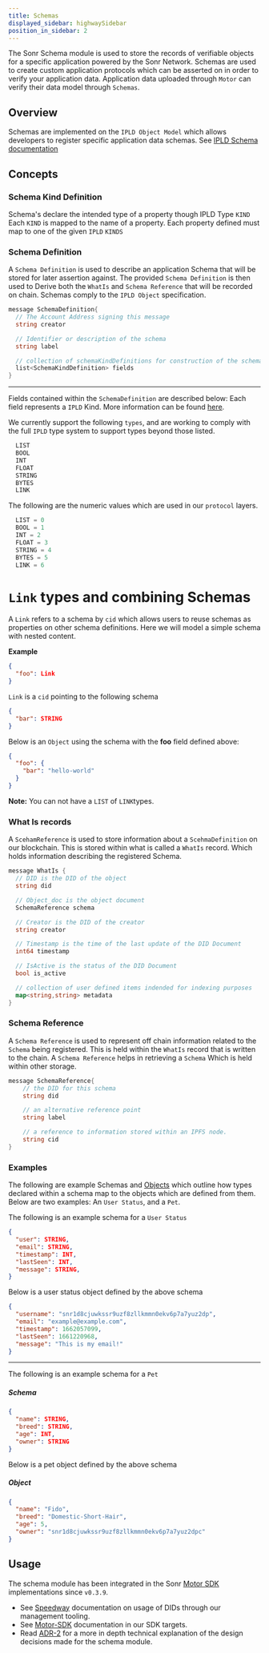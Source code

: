 ```yaml
---
title: Schemas
displayed_sidebar: highwaySidebar
position_in_sidebar: 2
---
```



<APIButton href="/api/schemas" />

The Sonr Schema module is used to store the records of verifiable objects for a specific application powered by the Sonr Network. Schemas are used to create custom application protocols which can be asserted on in order to verify your application data. Application data uploaded through `Motor` can verify their data model through `Schemas`.

## Overview

Schemas are implemented on the `IPLD Object Model` which allows developers to register specific application data schemas. See [IPLD Schema documentation](https://ipld.io/docs/schemas)

## Concepts

### Schema Kind Definition

Schema's declare the intended type of a property though IPLD Type `KIND` Each `KIND` is mapped to the name of a property. Each property defined must map to one of the given `IPLD` `KINDS`

### Schema Definition

A `Schema Definition` is used to describe an application Schema that will be stored for later assertion against. The provided `Schema Definition` is then used to Derive both the `WhatIs` and `Schema Reference` that will be recorded on chain. Schemas comply to the `IPLD Object` specification.

```go
message SchemaDefinition{
  // The Account Address signing this message
  string creator

  // Identifier or description of the schema
  string label

  // collection of schemaKindDefinitions for construction of the schema
  list<SchemaKindDefinition> fields
}
```

---

Fields contained within the `SchemaDefinition` are described below:
Each field represents a `IPLD` Kind. More information can be found [here](https://ipld.io/docs/schemas/features/typekinds/).

We currently support the following `types`, and are working to comply with the full `IPLD` type system to support types beyond those listed.

```go
  LIST
  BOOL
  INT
  FLOAT
  STRING
  BYTES
  LINK
```

The following are the numeric values which are used in our `protocol` layers.

```go
  LIST = 0
  BOOL = 1
  INT = 2
  FLOAT = 3
  STRING = 4
  BYTES = 5
  LINK = 6
```

# `Link` types and combining Schemas

A `Link` refers to a schema by `cid` which allows users to reuse schemas as properties on other schema definitions. Here we will model a simple schema with nested content.

**Example**

```json
{
  "foo": Link
}
```

`Link` is a `cid` pointing to the following schema

```json
{
  "bar": STRING
}
```

Below is an `Object` using the schema with the **foo** field defined above:

```json
{
  "foo": {
    "bar": "hello-world"
  }
}
```

**Note:** You can not have a `LIST` of `LINK`types.

### What Is records

A `ScehamReference` is used to store information about a `ScehmaDefinition` on our blockchain. This is stored within what is called a `WhatIs` record. Which holds information describing the registered Schema.

```go
message WhatIs {
  // DID is the DID of the object
  string did

  // Object_doc is the object document
  SchemaReference schema

  // Creator is the DID of the creator
  string creator

  // Timestamp is the time of the last update of the DID Document
  int64 timestamp

  // IsActive is the status of the DID Document
  bool is_active

  // collection of user defined items indended for indexing purposes
  map<string,string> metadata
}
```

### Schema Reference

A `Schema Reference` is used to represent off chain information related to the `Schema` being registered. This is held within the `WhatIs` record that is written to the chain. A `Schema Reference` helps in retrieving a `Schema` Which is held within other storage.

```go
message SchemaReference{
    // the DID for this schema
    string did

    // an alternative reference point
    string label

    // a reference to information stored within an IPFS node.
    string cid
}
```

### Examples

The following are example Schemas and [Objects](/docs/highway/modules/objects.md) which outline how types declared within a schema map to the objects which are defined from them. Below are two examples: An `User Status`, and a `Pet`.

The following is an example schema for a `User Status`

```json
{
  "user": STRING,
  "email": STRING,
  "timestamp": INT,
  "lastSeen": INT,
  "message": STRING,
}
```

Below is a user status object defined by the above schema

```json
{
  "username": "snr1d8cjuwkssr9uzf8zllkmmn0ekv6p7a7yuz2dp",
  "email": "example@example.com",
  "timestamp": 1662057099,
  "lastSeen": 1661220968,
  "message": "This is my email!"
}
```

---

The following is an example schema for a `Pet`

##### Schema

```json
{
  "name": STRING,
  "breed": STRING,
  "age": INT,
  "owner": STRING
}
```

Below is a pet object defined by the above schema

##### Object

```json
{
  "name": "Fido",
  "breed": "Domestic-Short-Hair",
  "age": 5,
  "owner": "snr1d8cjuwkssr9uzf8zllkmmn0ekv6p7a7yuz2dpc"
}
```

## Usage

The schema module has been integrated in the Sonr [Motor SDK](/docs/motor-sdk/intro.mdx) implementations since `v0.3.9`.

- See [Speedway](/docs/speedway/cli-cmds.mdx) documentation on usage of DIDs through our management tooling.
- See [Motor-SDK](/docs/motor-sdk/data/schemas.mdx) documentation in our SDK targets.
- Read [ADR-2](https://github.com/sonr-io/sonr/blob/dev/docs/architecture/2.md) for a more in depth technical explanation of the design decisions made for the schema module.
